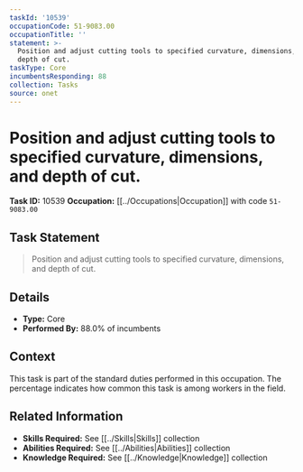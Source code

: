 ```yaml
---
taskId: '10539'
occupationCode: 51-9083.00
occupationTitle: ''
statement: >-
  Position and adjust cutting tools to specified curvature, dimensions, and
  depth of cut.
taskType: Core
incumbentsResponding: 88
collection: Tasks
source: onet
---
```

# Position and adjust cutting tools to specified curvature, dimensions, and depth of cut.

**Task ID:** 10539
**Occupation:** [[../Occupations|Occupation]] with code `51-9083.00`

## Task Statement

> Position and adjust cutting tools to specified curvature, dimensions, and depth of cut.

## Details

- **Type:** Core
- **Performed By:** 88.0% of incumbents

## Context

This task is part of the standard duties performed in this occupation. The percentage indicates how common this task is among workers in the field.

## Related Information

- **Skills Required:** See [[../Skills|Skills]] collection
- **Abilities Required:** See [[../Abilities|Abilities]] collection
- **Knowledge Required:** See [[../Knowledge|Knowledge]] collection
